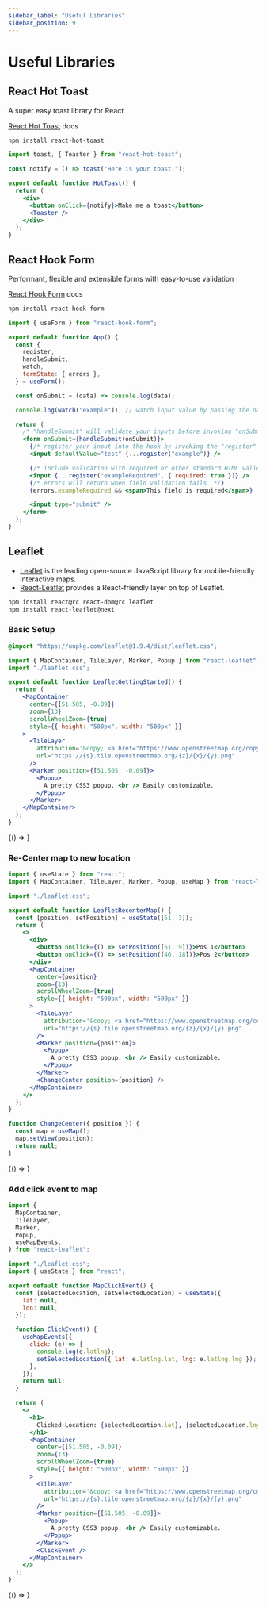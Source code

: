 ```yaml
---
sidebar_label: "Useful Libraries"
sidebar_position: 9
---
```



# Useful Libraries

## React Hot Toast

A super easy toast library for React

[React Hot Toast](https://react-hot-toast.com/) docs

```bash
npm install react-hot-toast
```

```jsx
import toast, { Toaster } from "react-hot-toast";

const notify = () => toast("Here is your toast.");

export default function HotToast() {
  return (
    <div>
      <button onClick={notify}>Make me a toast</button>
      <Toaster />
    </div>
  );
}
```

<ToastExample />

## React Hook Form

Performant, flexible and extensible forms with easy-to-use validation

[React Hook Form](https://react-hook-form.com/) docs

```bash
npm install react-hook-form
```

```jsx
import { useForm } from "react-hook-form";

export default function App() {
  const {
    register,
    handleSubmit,
    watch,
    formState: { errors },
  } = useForm();

  const onSubmit = (data) => console.log(data);

  console.log(watch("example")); // watch input value by passing the name of it

  return (
    /* "handleSubmit" will validate your inputs before invoking "onSubmit" */
    <form onSubmit={handleSubmit(onSubmit)}>
      {/* register your input into the hook by invoking the "register" function */}
      <input defaultValue="test" {...register("example")} />

      {/* include validation with required or other standard HTML validation rules */}
      <input {...register("exampleRequired", { required: true })} />
      {/* errors will return when field validation fails  */}
      {errors.exampleRequired && <span>This field is required</span>}

      <input type="submit" />
    </form>
  );
}
```

<HookFormExample />

## Leaflet

- [Leaflet](https://leafletjs.com/) is the leading open-source JavaScript library for mobile-friendly interactive maps.
- [React-Leaflet](https://react-leaflet.js.org/) provides a React-friendly layer on top of Leaflet.

```bash
npm install react@rc react-dom@rc leaflet
npm install react-leaflet@next
```

### Basic Setup

```css title="leaflet.css"
@import "https://unpkg.com/leaflet@1.9.4/dist/leaflet.css";
```

```jsx
import { MapContainer, TileLayer, Marker, Popup } from "react-leaflet";
import "./leaflet.css";

export default function LeafletGettingStarted() {
  return (
    <MapContainer
      center={[51.505, -0.09]}
      zoom={13}
      scrollWheelZoom={true}
      style={{ height: "500px", width: "500px" }}
    >
      <TileLayer
        attribution='&copy; <a href="https://www.openstreetmap.org/copyright">OpenStreetMap</a> contributors'
        url="https://{s}.tile.openstreetmap.org/{z}/{x}/{y}.png"
      />
      <Marker position={[51.505, -0.09]}>
        <Popup>
          A pretty CSS3 popup. <br /> Easily customizable.
        </Popup>
      </Marker>
    </MapContainer>
  );
}
```


<BrowserOnly>
  {() => <LeafletBasicExample />}
</BrowserOnly>

### Re-Center map to new location

```jsx
import { useState } from "react";
import { MapContainer, TileLayer, Marker, Popup, useMap } from "react-leaflet";

import "./leaflet.css";

export default function LeafletRecenterMap() {
  const [position, setPosition] = useState([51, 3]);
  return (
    <>
      <div>
        <button onClick={() => setPosition([51, 9])}>Pos 1</button>
        <button onClick={() => setPosition([46, 18])}>Pos 2</button>
      </div>
      <MapContainer
        center={position}
        zoom={13}
        scrollWheelZoom={true}
        style={{ height: "500px", width: "500px" }}
      >
        <TileLayer
          attribution='&copy; <a href="https://www.openstreetmap.org/copyright">OpenStreetMap</a> contributors'
          url="https://{s}.tile.openstreetmap.org/{z}/{x}/{y}.png"
        />
        <Marker position={position}>
          <Popup>
            A pretty CSS3 popup. <br /> Easily customizable.
          </Popup>
        </Marker>
        <ChangeCenter position={position} />
      </MapContainer>
    </>
  );
}

function ChangeCenter({ position }) {
  const map = useMap();
  map.setView(position);
  return null;
}
```

<BrowserOnly>
  {() => <RecenterMap />}
</BrowserOnly>

### Add click event to map

```jsx
import {
  MapContainer,
  TileLayer,
  Marker,
  Popup,
  useMapEvents,
} from "react-leaflet";

import "./leaflet.css";
import { useState } from "react";

export default function MapClickEvent() {
  const [selectedLocation, setSelectedLocation] = useState({
    lat: null,
    lon: null,
  });

  function ClickEvent() {
    useMapEvents({
      click: (e) => {
        console.log(e.latlng);
        setSelectedLocation({ lat: e.latlng.lat, lng: e.latlng.lng });
      },
    });
    return null;
  }

  return (
    <>
      <h1>
        Clicked Location: {selectedLocation.lat}, {selectedLocation.lng}
      </h1>
      <MapContainer
        center={[51.505, -0.09]}
        zoom={13}
        scrollWheelZoom={true}
        style={{ height: "500px", width: "500px" }}
      >
        <TileLayer
          attribution='&copy; <a href="https://www.openstreetmap.org/copyright">OpenStreetMap</a> contributors'
          url="https://{s}.tile.openstreetmap.org/{z}/{x}/{y}.png"
        />
        <Marker position={[51.505, -0.09]}>
          <Popup>
            A pretty CSS3 popup. <br /> Easily customizable.
          </Popup>
        </Marker>
        <ClickEvent />
      </MapContainer>
    </>
  );
}
```

<BrowserOnly>
  {() => <MapClickEvent />}
</BrowserOnly>
